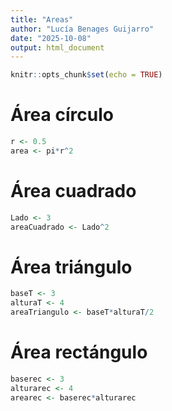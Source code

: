 ```yaml
---
title: "Areas"
author: "Lucía Benages Guijarro"
date: "2025-10-08"
output: html_document
---
```


```r
knitr::opts_chunk$set(echo = TRUE)
```

# Área círculo
```r
r <- 0.5
area <- pi*r^2
```

# Área cuadrado
```r
Lado <- 3
areaCuadrado <- Lado^2
```

# Área triángulo
```r
baseT <- 3
alturaT <- 4
areaTriangulo <- baseT*alturaT/2
```

# Área rectángulo
```r
baserec <- 3
alturarec <- 4
arearec <- baserec*alturarec
```


